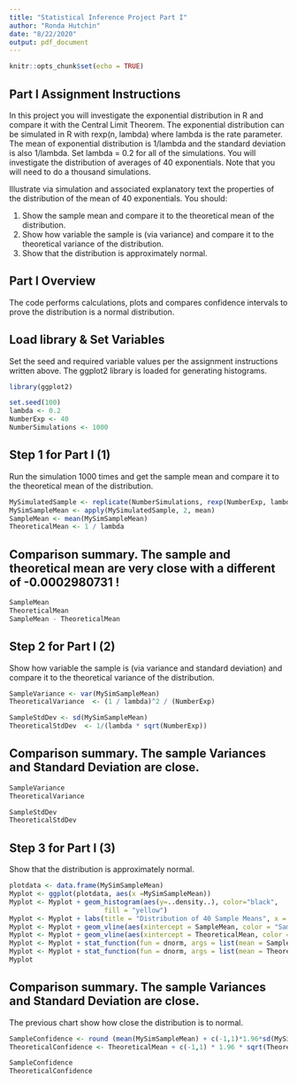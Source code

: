 ```yaml
---
title: "Statistical Inference Project Part I"
author: "Ronda Hutchin"
date: "8/22/2020"
output: pdf_document
---
```


```r
knitr::opts_chunk$set(echo = TRUE)
```

## Part I Assignment Instructions

In this project you will investigate the exponential distribution in R and compare it with the Central Limit Theorem. The exponential distribution can be simulated in R with rexp(n, lambda) where lambda is the rate parameter. The mean of exponential distribution is 1/lambda and the standard deviation is also 1/lambda. Set lambda = 0.2 for all of the simulations. You will investigate the distribution of averages of 40 exponentials. Note that you will need to do a thousand simulations.

Illustrate via simulation and associated explanatory text the properties of the distribution of the mean of 40 exponentials. You should:

(1) Show the sample mean and compare it to the theoretical mean of the distribution.
(2) Show how variable the sample is (via variance) and compare it to the theoretical variance of the distribution.
(3) Show that the distribution is approximately normal.


## Part I Overview
The code performs calculations, plots and compares confidence intervals to prove the distribution is a normal distribution.

## Load library & Set Variables
Set the seed and required variable values per the assignment instructions written above.
The ggplot2 library is loaded for generating histograms.
```r

library(ggplot2)

set.seed(100)
lambda <- 0.2
NumberExp <- 40
NumberSimulations <- 1000

```

## Step 1 for Part I (1)   
Run the simulation 1000 times and get the sample mean and compare it to the theoretical mean of the distribution.
```r
MySimulatedSample <- replicate(NumberSimulations, rexp(NumberExp, lambda))
MySimSampleMean <- apply(MySimulatedSample, 2, mean)
SampleMean <- mean(MySimSampleMean)
TheoreticalMean <- 1 / lambda

```
## Comparison summary.  The sample and theoretical mean are very close with a different of -0.0002980731 !
```r
SampleMean
TheoreticalMean
SampleMean - TheoreticalMean
```
## Step 2 for Part I (2)   
Show how variable the sample is (via variance and standard deviation) and compare it to the theoretical variance of the distribution.
```r

SampleVariance <- var(MySimSampleMean)
TheoreticalVariance  <- (1 / lambda)^2 / (NumberExp) 

SampleStdDev <- sd(MySimSampleMean)
TheoreticalStdDev  <- 1/(lambda * sqrt(NumberExp))


```
## Comparison summary.  The sample Variances and Standard Deviation are close.
```r
SampleVariance
TheoreticalVariance

SampleStdDev
TheoreticalStdDev
```
## Step 3 for Part I (3)  
Show that the distribution is approximately normal.
```r
plotdata <- data.frame(MySimSampleMean)
Myplot <- ggplot(plotdata, aes(x =MySimSampleMean))
Myplot <- Myplot + geom_histogram(aes(y=..density..), color="black",
                        fill = "yellow")
Myplot <- Myplot + labs(title = "Distribution of 40 Sample Means", x = "Mean of 40 Samples", y = "Density")
Myplot <- Myplot + geom_vline(aes(xintercept = SampleMean, color = "Sample"))
Myplot <- Myplot + geom_vline(aes(xintercept = TheoreticalMean, color = "Theoretical"))
Myplot <- Myplot + stat_function(fun = dnorm, args = list(mean = SampleMean, sd = SampleStdDev), color = "blue", size = 1.0)
Myplot <- Myplot + stat_function(fun = dnorm, args = list(mean = TheoreticalMean, sd = TheoreticalStdDev), color = "red", size = 1.0)
Myplot

```
## Comparison summary.  The sample Variances and Standard Deviation are close.
The previous chart show how close the distribution is to normal.
```r

SampleConfidence <- round (mean(MySimSampleMean) + c(-1,1)*1.96*sd(MySimSampleMean)/sqrt(NumberExp),3)
TheoreticalConfidence <- TheoreticalMean + c(-1,1) * 1.96 * sqrt(TheoreticalVariance)/sqrt(NumberExp)

SampleConfidence
TheoreticalConfidence


```
